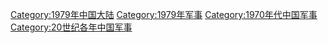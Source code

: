 [[Category:1979年中国大陆|Category:1979年中国大陆]]
[[Category:1979年军事|Category:1979年军事]]
[[Category:1970年代中国军事|Category:1970年代中国军事]]
[[Category:20世纪各年中国军事|Category:20世纪各年中国军事]]